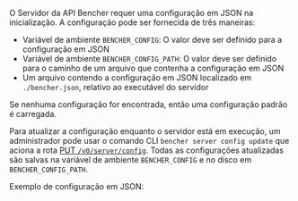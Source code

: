 O Servidor da API Bencher requer uma configuração em JSON na inicialização.
A configuração pode ser fornecida de três maneiras:
- Variável de ambiente `BENCHER_CONFIG`: O valor deve ser definido para a configuração em JSON
- Variável de ambiente `BENCHER_CONFIG_PATH`: O valor deve ser definido para o caminho de um arquivo que contenha a configuração em JSON
- Um arquivo contendo a configuração em JSON localizado em `./bencher.json`, relativo ao executável do servidor

Se nenhuma configuração for encontrada, então uma configuração padrão é carregada.

Para atualizar a configuração enquanto o servidor está em execução,
um administrador pode usar o comando CLI `bencher server config update`
que aciona a rota [PUT `/v0/server/config`](/pt/docs/api/server/config/#put-v0serverconfig).
Todas as configurações atualizadas são salvas na variável de ambiente `BENCHER_CONFIG`
e no disco em `BENCHER_CONFIG_PATH`.

Exemplo de configuração em JSON:
